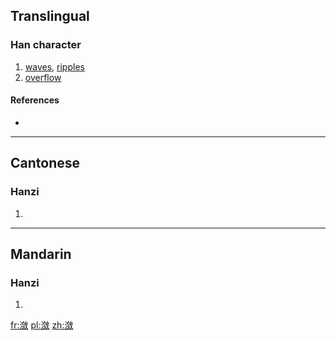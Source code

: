 {{also|瀲}}
==Translingual==

===Han character===
{{Han char|rn=85|rad=水|as=11|sn=14|four=|canj=水人一大 (EOMK)}}

# [[waves]], [[ripples]]
# [[overflow]]

====References====
* {{Han ref|kx=0648.281|hdz=31726.040|uh=6F4B|ud=28491}}

----

==Cantonese==

===Hanzi===
{{yue-hanzi|jyut=|y=lim6|tra=瀲}}

# {{defn|Cantonese|sort=水11}}

----

==Mandarin==

===Hanzi===
{{cmn-hanzi|tra=瀲|pin=[[liàn]] ([[lian4]])|wg=lien<sup>4</sup>}}

# {{defn|Mandarin|sort=水11}}

[[fr:潋]]
[[pl:潋]]
[[zh:潋]]